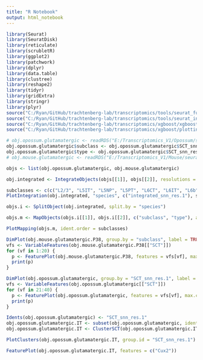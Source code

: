 ```yaml
---
title: "R Notebook"
output: html_notebook
---
```



```r

library(Seurat)
library(SeuratDisk)
library(reticulate)
library(scrubletR)
library(ggplot2)
library(patchwork)
library(dplyr)
library(data.table)
library(clustree)
library(reshape2)
library(tidyr)
library(gridExtra)
library(stringr)
library(plyr)
source("C:/Ryan/GitHub/trachtenberg-lab/transcriptomics/tools/seurat_functions.R")
source("C:/Ryan/GitHub/trachtenberg-lab/transcriptomics/tools/seurat_integration_functions.R")
source("C:/Ryan/GitHub/trachtenberg-lab/transcriptomics/xgboost/xgboost_train.R")
source("C:/Ryan/GitHub/trachtenberg-lab/transcriptomics/xgboost/plottingFxns.R")

# obj.opossum.glutamatergic <- readRDS("E:/Transcriptomics_V1/Opossum/seurat/opossum_v1_glutamatergic_processed.rds")
obj.opossum.glutamatergic$subclass <- obj.opossum.glutamatergic$SCT_snn_res.2
obj.opossum.glutamatergic$type <- obj.opossum.glutamatergic$SCT_snn_res.2
# obj.mouse.glutamatergic <- readRDS("E:/Transcriptomics_V1/Mouse/seurat/mouse_v1_P38_glutamatergic_processed.rds")

objs <- list(obj.opossum.glutamatergic, obj.mouse.glutamatergic)

```


```r

obj.integrated <- IntegrateObjects(objs[[1]], objs[[2]], resolutions = c(1), nfeatures = 3000, subsample = 10000)

```


```r

subclasses <- c(c("L2/3", "L5IT", "L5NP", "L5PT", "L6CT", "L6IT", "L6b"), as.character(1:20))
PlotIntegration(obj.integrated, "species", c("integrated_snn_res.1"), subclasses)

```


```r

objs.i <- SplitObject(obj.integrated, split.by = "species")

```


```r

objs.m <- MapObjects(objs.i[[1]], objs.i[[2]], c("subclass", "type"), assay = "integrated")

```


```r

PlotMapping(objs.m, ident.order = subclasses)

```


```r

DimPlot(obj.mouse.glutamatergic.P38, group.by = "subclass", label = TRUE, raster = FALSE) + NoLegend() + xlim(-18, 18) + ylim(-18, 18) + coord_equal()
vfs <- VariableFeatures(obj.mouse.glutamatergic.P38[["SCT"]])
for (vf in 1:20) {
  p <- FeaturePlot(obj.mouse.glutamatergic.P38, features = vfs[vf], max.cutoff = 10, raster = FALSE) + xlim(-18, 18) + ylim(-18, 18) + coord_equal()
  print(p)
}

```


```r

DimPlot(obj.opossum.glutamatergic, group.by = "SCT_snn_res.1", label = TRUE, raster = FALSE) + NoLegend() + xlim(-18, 18) + ylim(-18, 18) + coord_equal()
vfs <- VariableFeatures(obj.opossum.glutamatergic[["SCT"]])
for (vf in 21:40) {
  p <- FeaturePlot(obj.opossum.glutamatergic, features = vfs[vf], max.cutoff = 10, raster = FALSE) + xlim(-18, 18) + ylim(-18, 18) + coord_equal()
  print(p)
}

```


```r

Idents(obj.opossum.glutamatergic) <- "SCT_snn_res.1"
obj.opossum.glutamatergic.IT <- subset(obj.opossum.glutamatergic, idents = c(2, 3, 4, 5, 7, 8, 9, 10, 11, 13, 14, 15, 17, 19))
obj.opossum.glutamatergic.IT <- ClusterSCT(obj.opossum.glutamatergic.IT, resolutions = c(1))

```


```r

PlotClusters(obj.opossum.glutamatergic.IT, group.id = "SCT_snn_res.1")

```


```r

FeaturePlot(obj.opossum.glutamatergic.IT, features = c("Cux2"))

```
































